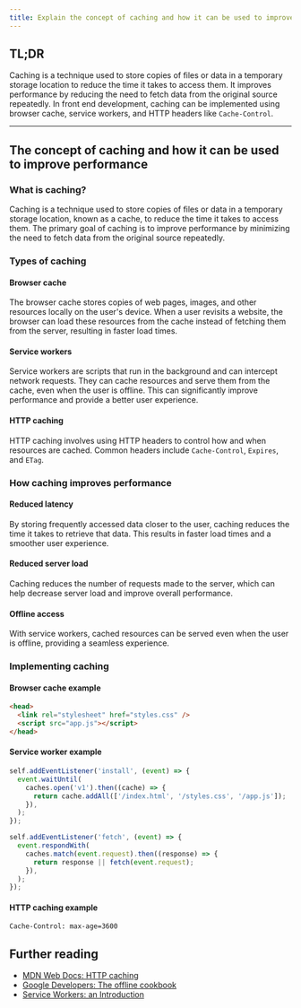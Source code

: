 ```yaml
---
title: Explain the concept of caching and how it can be used to improve performance
---
```


## TL;DR

Caching is a technique used to store copies of files or data in a temporary storage location to reduce the time it takes to access them. It improves performance by reducing the need to fetch data from the original source repeatedly. In front end development, caching can be implemented using browser cache, service workers, and HTTP headers like `Cache-Control`.

---

## The concept of caching and how it can be used to improve performance

### What is caching?

Caching is a technique used to store copies of files or data in a temporary storage location, known as a cache, to reduce the time it takes to access them. The primary goal of caching is to improve performance by minimizing the need to fetch data from the original source repeatedly.

### Types of caching

#### Browser cache

The browser cache stores copies of web pages, images, and other resources locally on the user's device. When a user revisits a website, the browser can load these resources from the cache instead of fetching them from the server, resulting in faster load times.

#### Service workers

Service workers are scripts that run in the background and can intercept network requests. They can cache resources and serve them from the cache, even when the user is offline. This can significantly improve performance and provide a better user experience.

#### HTTP caching

HTTP caching involves using HTTP headers to control how and when resources are cached. Common headers include `Cache-Control`, `Expires`, and `ETag`.

### How caching improves performance

#### Reduced latency

By storing frequently accessed data closer to the user, caching reduces the time it takes to retrieve that data. This results in faster load times and a smoother user experience.

#### Reduced server load

Caching reduces the number of requests made to the server, which can help decrease server load and improve overall performance.

#### Offline access

With service workers, cached resources can be served even when the user is offline, providing a seamless experience.

### Implementing caching

#### Browser cache example

```html
<head>
  <link rel="stylesheet" href="styles.css" />
  <script src="app.js"></script>
</head>
```

#### Service worker example

```js
self.addEventListener('install', (event) => {
  event.waitUntil(
    caches.open('v1').then((cache) => {
      return cache.addAll(['/index.html', '/styles.css', '/app.js']);
    }),
  );
});

self.addEventListener('fetch', (event) => {
  event.respondWith(
    caches.match(event.request).then((response) => {
      return response || fetch(event.request);
    }),
  );
});
```

#### HTTP caching example

```http
Cache-Control: max-age=3600
```

## Further reading

- [MDN Web Docs: HTTP caching](https://developer.mozilla.org/en-US/docs/Web/HTTP/Caching)
- [Google Developers: The offline cookbook](https://developers.google.com/web/fundamentals/instant-and-offline/offline-cookbook)
- [Service Workers: an Introduction](https://developers.google.com/web/fundamentals/primers/service-workers)
